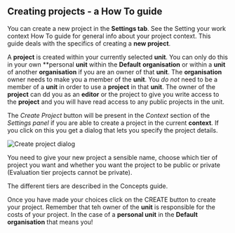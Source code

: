 



<Head>
  <title>Creating projects - a How To guide</title>
</Head>

<DocsNav />

## Creating projects - a How To guide

You can create a new project in the **Settings tab**. See the
<InternalLink href="context">Setting your work context How To guide</InternalLink> for general info about your project context.
This guide deals with the specifics of creating a **new project**.

A **project** is created within your currently selected **unit**. You can only do this in your own **personal **unit**
within the **Default** **organisation** or within a **unit** of another **organisation** if you are an owner of that
**unit**. The **organisation** owner needs to make you a member of the **unit**. You *do not* need to be a member of
a **unit** in order to use a **project** in that **unit**. The owner of the **project** can dd you as an **editor**
or the project to give you write access to the **project** and you will have read access to any public projects in the
unit.

The *Create Project* button will be present in the *Context* section of the *Settings panel* if you are able to create a
project in the current **context**. If you click on this you get a dialog that lets you specify the project details.

<Image src={create} alt="Create project dialog" />

You need to give your new project a sensible name, choose which tier of project you want and whether you want the project
to be public or private (Evaluation tier projects cannot be private).

The different tiers are described in the <InternalLink href="../concepts">Concepts guide</InternalLink>.

Once you have made your choices click on the CREATE button to create your project.
Remember that teh owner of the **unit** is responsible for the costs of your project. In the case of a **personal unit**
in the **Default organisation** that means you!

